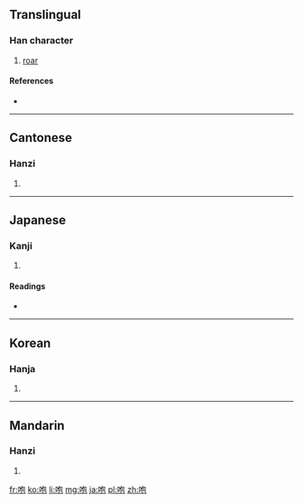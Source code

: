 ==Translingual==

===Han character===
{{Han char|rn=30|rad=口|as=05|sn=8|four=6701<sub>2</sub>|canj=口心口山 (RPRU)}}

# [[roar]]

====References====
* {{Han ref|kx=0184.110|dkj=03484|dj=0403.100|hdz=10608.020|uh=5486|ud=21638|bh=A948|bd=43336}}

----

==Cantonese==

===Hanzi===
{{yue-hanzi|jyut=|y=paau4}}

# {{defn|lang=yue|sort=口05}}

----

==Japanese==

===Kanji===
{{ja-kanji|grade=|rs=口05}}

# {{defn|lang=ja|sort=口05}}

====Readings====
* {{ja-readings|on=[[ほう]] (hō)|kun=[[ほえる]] (hoeru)}}

----

==Korean==

===Hanja===
{{ko-hanja|hangeul=포|rv=po|mr=p'o}}

# {{defn|lang=ko|sort=口05}}

----

==Mandarin==

===Hanzi===
{{cmn-hanzi|pin=[[páo]] ([[pao2]])|wg=p'ao<sup>2</sup>}}

# {{defn|lang=cmn|sort=口05}}

[[fr:咆]]
[[ko:咆]]
[[li:咆]]
[[mg:咆]]
[[ja:咆]]
[[pl:咆]]
[[zh:咆]]
